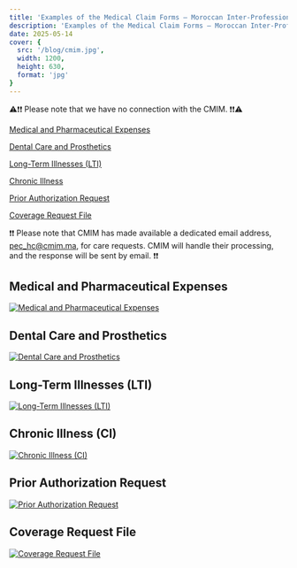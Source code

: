 ```yaml
---
title: 'Examples of the Medical Claim Forms – Moroccan Inter-Professional Mutual Insurance Fund (CMIM)'
description: 'Examples of the Medical Claim Forms – Moroccan Inter-Professional Mutual Insurance Fund (CMIM)'
date: 2025-05-14
cover: {
  src: '/blog/cmim.jpg',
  width: 1200,
  height: 630,
  format: 'jpg'
}
---
```

⚠️❗❗ Please note that we have no connection with the CMIM. ❗❗⚠️

[Medical and Pharmaceutical Expenses](https://drive.usercontent.google.com/download?id=16w7PS8lhRxHZPFJpUY6YfZ-wAYRMg2v3&export=download)

[Dental Care and Prosthetics](https://drive.usercontent.google.com/download?id=1jFRz25rDqCqURri2cFCyXMHgDcjiMA3L&export=download)

[Long-Term Illnesses (LTI)](https://drive.usercontent.google.com/download?id=1D3iNh9cN8i6wMTZLg_00o6UaTskBYSL-&export=download)

[Chronic Illness](https://drive.usercontent.google.com/download?id=1zYYv2oMoE-yGsiqRmKE2_UfHHa_eDCJo&export=download)

[Prior Authorization Request](https://drive.usercontent.google.com/uc?id=1hALGEdGbtSHXOp6waNrj5TAJaFCZzZQr&export=download)

[Coverage Request File](https://drive.usercontent.google.com/download?id=1BJmzOR7dffRH1CBmA0huClleZEbzDPSn&export=download)

❗❗ Please note that CMIM has made available a dedicated email address, pec_hc@cmim.ma, for care requests. CMIM will handle their processing, and the response will be sent by email. ❗❗

## Medical and Pharmaceutical Expenses

[![Medical and Pharmaceutical Expenses](/blog/FMEP.webp)](https://drive.usercontent.google.com/download?id=16w7PS8lhRxHZPFJpUY6YfZ-wAYRMg2v3&export=download)

## Dental Care and Prosthetics

[![Dental Care and Prosthetics](/blog/SEPD.webp)](https://drive.usercontent.google.com/download?id=1jFRz25rDqCqURri2cFCyXMHgDcjiMA3L&export=download)

## Long-Term Illnesses (LTI)

[![Long-Term Illnesses (LTI)](/blog/ALD.webp)](https://drive.usercontent.google.com/download?id=1D3iNh9cN8i6wMTZLg_00o6UaTskBYSL-&export=download)

## Chronic Illness (CI)

[![Chronic Illness (CI)](/blog/MLD.webp)](https://drive.usercontent.google.com/download?id=1zYYv2oMoE-yGsiqRmKE2_UfHHa_eDCJo&export=download)

## Prior Authorization Request

[![Prior Authorization Request](/blog/DAP.webp)](https://drive.usercontent.google.com/uc?id=1hALGEdGbtSHXOp6waNrj5TAJaFCZzZQr&export=download)

## Coverage Request File

[![Coverage Request File](/blog/DPC.webp)](https://drive.usercontent.google.com/download?id=1BJmzOR7dffRH1CBmA0huClleZEbzDPSn&export=download)

